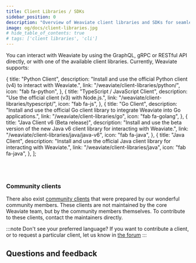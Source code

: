 ```yaml
---
title: Client Libraries / SDKs
sidebar_position: 0
description: "Overview of Weaviate client libraries and SDKs for seamless integration across programming languages."
image: og/docs/client-libraries.jpg
# hide_table_of_contents: true
# tags: ['client libraries', 'cli']
---
```


You can interact with Weaviate by using the GraphQL, gRPC or RESTful API directly, or with one of the available client libraries. Currently, Weaviate supports:


  {
    title: "Python Client",
    description:
      "Install and use the official Python client (v4) to interact with Weaviate.",
    link: "/weaviate/client-libraries/python/",
    icon: "fab fa-python",
  },
  {
    title: "TypeScript / JavaScript Client",
    description:
      "Use the official client (v3) with Node.js.",
    link: "/weaviate/client-libraries/typescript/",
    icon: "fab fa-js",
  },
  {
    title: "Go Client",
    description:
      "Install and use the official Go client library to integrate Weaviate into Go applications.",
    link: "/weaviate/client-libraries/go",
    icon: "fab fa-golang",
  },
  {
    title: "Java Client v6 (Beta release)",
    description:
      "Install and use the beta version of the new Java v6 client library for interacting with Weaviate.",
    link: "/weaviate/client-libraries/java/java-v6",
    icon: "fab fa-java",
  },
  {
    title: "Java Client",
    description:
      "Install and use the official Java client library for interacting with Weaviate.",
    link: "/weaviate/client-libraries/java",
    icon: "fab fa-java",
  },
];

<br />
<CardsSection items={clientLibrariesData} />
<br />


<ClientCapabilitiesOverview />

### Community clients

There also exist [community clients](./community.md) that were prepared by our wonderful community members. These clients are not maintained by the core Weaviate team, but by the community members themselves. To contribute to these clients, contact the maintainers directly.

:::note Don't see your preferred language?
If you want to contribute a client, or to request a particular client, let us know in [the forum](https://forum.weaviate.io/)
:::

## Questions and feedback


<DocsFeedback />
